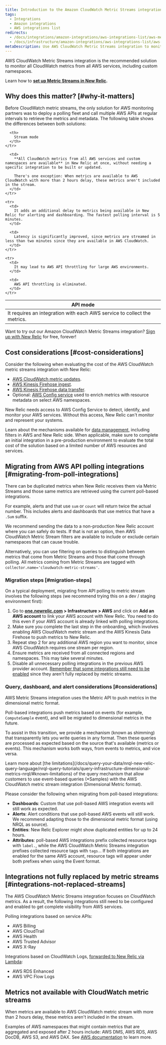 ```yaml
---
title: Introduction to the Amazon CloudWatch Metric Streams integration
tags:
  - Integrations
  - Amazon integrations
  - AWS integrations list
redirects:
  - /docs/integrations/amazon-integrations/aws-integrations-list/aws-metric-stream
  - /docs/infrastructure/amazon-integrations/aws-integrations-list/aws-metric-stream
metaDescription: Use AWS CloudWatch Metric Streams integration to monitor all CloudWatch metrics from all AWS services.
---
```


AWS CloudWatch Metric Streams integration is the recommended solution to monitor all CloudWatch metrics from all AWS services, including custom namespaces.

Learn how to **[set up Metric Streams in New Relic](/docs/infrastructure/amazon-integrations/connect/aws-metric-stream-setup).**

## Why does this matter? [#why-it-matters]

Before CloudWatch metric streams, the only solution for AWS monitoring partners was to deploy a polling fleet and call multiple AWS APIs at regular intervals to retrieve the metrics and metadata. The following table shows the differences between both solutions:

<table>
  <thead>
    <tr>
      <th>
        API mode
      </th>

      <th>
        Stream mode
      </th>
    </tr>
  </thead>

  <tbody>
    <tr>
      <td>
        It requires an integration with each AWS service to collect the metrics.
      </td>

      <td>
        **All CloudWatch metrics from all AWS services and custom namespaces are available** in New Relic at once, without needing a specific integration to be built or updated.

        There's one exception: When metrics are available to AWS CloudWatch with more than 2 hours delay, these metrics aren't included in the stream.
      </td>
    </tr>

    <tr>
      <td>
        It adds an additional delay to metrics being available in New Relic for alerting and dashboarding. The fastest polling interval is 5 minutes.
      </td>

      <td>
        Latency is significantly improved, since metrics are streamed in less than two minutes since they are available in AWS CloudWatch.
      </td>
    </tr>

    <tr>
      <td>
        It may lead to AWS API throttling for large AWS environments.
      </td>

      <td>
        AWS API throttling is eliminated.
      </td>
    </tr>
  </tbody>
</table>

Want to try out our Amazon CloudWatch Metric Streams integration? [Sign up with New Relic](https://newrelic.com/signup) for free, forever!

## Cost considerations [#cost-considerations]

Consider the following when evaluating the cost of the AWS CloudWatch metric streams integration with New Relic:

* [AWS CloudWatch metric updates](https://aws.amazon.com/cloudwatch/pricing/).
* [AWS Kinesis Firehose ingest](https://aws.amazon.com/kinesis/data-firehose/pricing/).
* [AWS Kinesis Firehose data transfer](https://aws.amazon.com/kinesis/data-firehose/pricing/).
* Optional: [AWS Config service](https://aws.amazon.com/config/pricing/) used to enrich metrics with resource metadata on select AWS namespaces.

<Callout variant="tip">
New Relic needs access to AWS Config Service to detect, identify, and monitor your AWS services. Without this access, New Relic can't monitor and represent your systems.
</Callout>

Learn about the mechanisms available for [data management](https://docs.newrelic.com/docs/infrastructure/amazon-integrations/connect/aws-metric-stream-setup#manage-data), including filters in AWS and New Relic side.
When applicable, make sure to complete an initial integration in a pre-production environment to evaluate the total cost of the solution based on a limited number of AWS resources and services.

## Migrating from AWS API polling integrations [#migrating-from-poll-integrations]

There can be duplicated metrics when New Relic receives them via Metric Streams and those same metrics are retrieved using the current poll-based integrations.

For example, alerts and <InlinePopover type="dashboards" /> that use `sum` or `count` will return twice the actual number. This includes alerts and dashboards that use metrics that have a `.Sum` suffix.

We recommend sending the data to a non-production New Relic account where you can safely do tests. If that is not an option, then AWS CloudWatch Metric Stream filters are available to include or exclude certain namespaces that can cause trouble.

Alternatively, you can use filtering on queries to distinguish between metrics that come from Metric Streams and those that come through polling. All metrics coming from Metric Streams are tagged with `collector.name='cloudwatch-metric-streams'`.

### Migration steps [#migration-steps]

On a typical deployment, migrating from API polling to metric stream involves the following steps (we recommend trying this on a dev / staging environment first):

1. Go to **[one.newrelic.com](https://one.newrelic.com/all-capabilities) > Infrastructure > AWS** and click on **Add an AWS account** to link your AWS account with New Relic. You need to do this even if your AWS account is already linked with polling integrations.
2. Make sure you complete the last step in the onboarding, which involves enabling AWS CloudWatch metric stream and the AWS Kinesis Data Firehose to push metrics to New Relic.
3. Repeat step 2 for any additional AWS region you want to monitor, since AWS CloudWatch requires one stream per region.
4. Ensure metrics are received from all connected regions and namespaces. This may take several minutes.
5. Disable all unnecessary polling integrations in the previous AWS provider account. [Remember that some integrations still need to be enabled](/docs/infrastructure/amazon-integrations/connect/aws-metric-stream#integrations-not-replaced-streams) since they aren't fully replaced by metric streams.

### Query, dashboard, and alert considerations [#considerations]

AWS Metric Streams integration uses the Metric API to push metrics in the dimensional metric format.

Poll-based integrations push metrics based on events (for example, `ComputeSample` event), and will be migrated to dimensional metrics in the future.

To assist in this transition, we provide a mechanism (known as shimming) that transparently lets you write queries in any format. Then these queries are processed as expected based on the source that's available (metrics or events). This mechanism works both ways, from events to metrics, and vice versa.

<Callout variant="tip">
Learn more about [the limitations](/docs/query-your-data/nrql-new-relic-query-language/nrql-query-tutorials/query-infrastructure-dimensional-metrics-nrql/#known-limitations) of the query mechanism that allow customers to use event-based queries (*Samples) with the AWS CloudWatch metric stream integration (Dimensional Metric format).
</Callout>

Please consider the following when migrating from poll-based integrations:

* **Dashboards**: Custom <InlinePopover type="dashboards" /> that use poll-based AWS integration events will still work as expected.
* **Alerts**: Alert conditions that use poll-based AWS events will still work. We recommend adapting those to the dimensional metric format (using NRQL as source).
* **Entities**: New Relic Explorer might show duplicated entities for up to 24 hours.
* **Attributes**: poll-based AWS integrations prefix collected resource tags with `label.`, while the AWS CloudWatch Metric Streams integration prefixes collected resource tags with `tags.`. If both integrations are enabled for the same AWS account, resource tags will appear under both prefixes when using the Event format.

## Integrations not fully replaced by metric streams [#integrations-not-replaced-streams]

The AWS CloudWatch Metric Streams integration focuses on CloudWatch metrics. As a result, the following integrations still need to be configured and enabled to get complete visibility from AWS services.

Polling integrations based on service APIs:

* AWS Billing
* AWS CloudTrail
* AWS Health
* AWS Trusted Advisor
* AWS X-Ray

Integrations based on CloudWatch Logs, [forwarded to New Relic via Lambda](/docs/logs/forward-logs/aws-lambda-sending-cloudwatch-logs):

* AWS RDS Enhanced
* AWS VPC Flow Logs

## Metrics not available with CloudWatch metric streams

When metrics are available to AWS CloudWatch metric stream with more than 2 hours delay, these metrics aren't included in the stream.

Examples of AWS namespaces that might contain metrics that are aggregated and exposed after 2 hours include: AWS DMS, AWS RDS, AWS DocDB, AWS S3, and AWS DAX.
See [AWS documentation](https://docs.aws.amazon.com/AmazonCloudWatch/latest/monitoring/CloudWatch-metric-streams-setup.html) to learn more.
